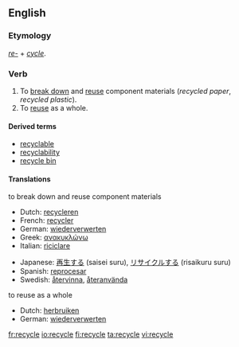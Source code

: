 ==English==

===Etymology===
''[[re-]]'' + ''[[cycle]]''.

===Verb===
{{wikipedia|Recycling}}
{{en-verb|recycles|recycling|recycled}}

# To [[break down]] and [[reuse]] component materials (''recycled paper'', ''recycled plastic'').
# To [[reuse]] as a whole.

====Derived terms====
* [[recyclable]]
* [[recyclability]]
* [[recycle bin]]

====Translations====
;to break down and reuse component materials
{{top}}
*Dutch: [[recycleren]]
*French: [[recycler]]
*German: [[wiederverwerten]]
*Greek: [[ανακυκλώνω]]
*Italian: [[riciclare]]
{{mid}}
*Japanese: [[再生する]] (saisei suru), [[リサイクルする]] (risaikuru suru)
*Spanish: [[reprocesar]]
*Swedish: [[återvinna]], [[återanvända]]
{{bottom}}

;to reuse as a whole
{{top}}
*Dutch: [[herbruiken]]
*German: [[wiederverwerten]]
{{mid}}
{{bottom}}

[[fr:recycle]]
[[io:recycle]]
[[fi:recycle]]
[[ta:recycle]]
[[vi:recycle]]